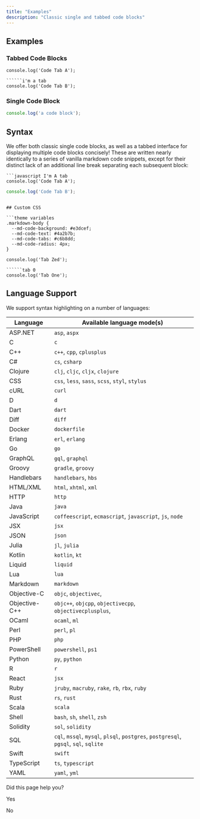 ```yaml
---
title: "Examples"
description: "Classic single and tabbed code blocks"
---
```

## Examples

### Tabbed Code Blocks

```i'm a tab
console.log('Code Tab A');

``````i'm a tab
console.log('Code Tab B');

```

### Single Code Block

```javascript
console.log('a code block');

```

## Syntax

We offer both classic single code blocks, as well as a tabbed interface for displaying multiple code blocks concisely! These are written nearly identically to a series of vanilla markdown code snippets, except for their distinct lack of an additional line break separating each subsequent block:

```
```javascript I'm A tab
console.log('Code Tab A');
```
```javascript I'm tab B
console.log('Code Tab B');
```

```

## Custom CSS

```theme variables
.markdown-body {
  --md-code-background: #e3dcef;
  --md-code-text: #4a2b7b;
  --md-code-tabs: #c6b8dd;
  --md-code-radius: 4px;
}

```

```tab 0
console.log('Tab Zed');

``````tab 0
console.log('Tab One');

```

## Language Support

We support syntax highlighting on a number of languages:

| Language | Available language mode(s) |
| --- | --- |
| ASP.NET | `asp`, `aspx` |
| C   | `c` |
| C++ | `c++`, `cpp`, `cplusplus` |
| C#  | `cs`, `csharp` |
| Clojure | `clj`, `cljc`, `cljx`, `clojure` |
| CSS | `css`, `less`, `sass`, `scss`, `styl`, `stylus` |
| cURL | `curl` |
| D   | `d` |
| Dart | `dart` |
| Diff | `diff` |
| Docker | `dockerfile` |
| Erlang | `erl`, `erlang` |
| Go  | `go` |
| GraphQL | `gql`, `graphql` |
| Groovy | `gradle`, `groovy` |
| Handlebars | `handlebars`, `hbs` |
| HTML/XML | `html`, `xhtml`, `xml` |
| HTTP | `http` |
| Java | `java` |
| JavaScript | `coffeescript`, `ecmascript`, `javascript`, `js`, `node` |
| JSX | `jsx` |
| JSON | `json` |
| Julia | `jl`, `julia` |
| Kotlin | `kotlin`, `kt` |
| Liquid | `liquid` |
| Lua | `lua` |
| Markdown | `markdown` |
| Objective-C | `objc`, `objectivec`, |
| Objective-C++ | `objc++`, `objcpp`, `objectivecpp`, `objectivecplusplus`, |
| OCaml | `ocaml`, `ml` |
| Perl | `perl`, `pl` |
| PHP | `php` |
| PowerShell | `powershell`, `ps1` |
| Python | `py`, `python` |
| R   | `r` |
| React | `jsx` |
| Ruby | `jruby`, `macruby`, `rake`, `rb`, `rbx`, `ruby` |
| Rust | `rs`, `rust` |
| Scala | `scala` |
| Shell | `bash`, `sh`, `shell`, `zsh` |
| Solidity | `sol`, `solidity` |
| SQL | `cql`, `mssql`, `mysql`, `plsql`, `postgres`, `postgresql`, `pgsql`, `sql`, `sqlite` |
| Swift | `swift` |
| TypeScript | `ts`, `typescript` |
| YAML | `yaml`, `yml` |

Did this page help you?

Yes

No
